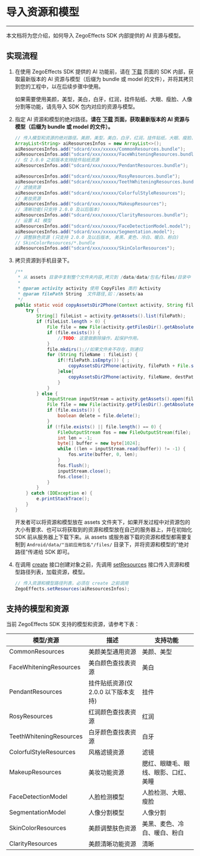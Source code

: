 # 导入资源和模型

- - -

本文档将为您介绍，如何导入 ZegoEffects SDK 内部提供的 AI 资源与模型。

## 实现流程

1. 在使用 ZegoEffects SDK 提供的 AI 功能前，请在 [下载](!ZegoEffects_downloads) 页面的 SDK 内部，获取最新版本的 AI 资源与模型（后缀为 bundle 或 model 的文件），并将其拷贝到您的工程中，以在后续步骤中使用。
    <Note title="Note">

    如果需要使用美颜，美型，美白，白牙，红润，挂件贴纸、大眼、瘦脸、人像分割等功能，请先导入 SDK 包内对应的资源与模型。
    </Note>

2. 指定 AI 资源和模型的绝对路径。**请在 [下载](!ZegoEffects_downloads) 页面，获取最新版本的 AI 资源与模型（后缀为 bundle 或 model 的文件）。**

    ```java
    // 传入模型和资源的绝对路径。美颜，美型，美白，白牙，红润，挂件贴纸，大眼、瘦脸、人像分割功能须导入资源及模型。
    ArrayList<String> aiResourcesInfos = new ArrayList<>();
    aiResourcesInfos.add("sdcard/xxx/xxxxx/CommonResources.bundle");
    aiResourcesInfos.add("sdcard/xxx/xxxxx/FaceWhiteningResources.bundle");
    // 仅 2.0.0 之前版本支持挂件贴纸资源
    aiResourcesInfos.add("sdcard/xxx/xxxxx/PendantResources.bundle");

    aiResourcesInfos.add("sdcard/xxx/xxxxx/RosyResources.bundle");
    aiResourcesInfos.add("sdcard/xxx/xxxxx/TeethWhiteningResources.bundle");
    // 滤镜资源
    aiResourcesInfos.add("sdcard/xxx/xxxxx/ColorfulStyleResources");
    // 美妆资源
    aiResourcesInfos.add("sdcard/xxx/xxxxx/MakeupResources");   
    // 清晰功能(只支持 2.0.0 及以后版本)
    aiResourcesInfos.add("sdcard/xxx/xxxxx/ClarityResources.bundle");
    // 设置 AI 模型
    aiResourcesInfos.add("sdcard/xxx/xxxxx/FaceDetectionModel.model");
    aiResourcesInfos.add("sdcard/xxx/xxxxx/Segmentation.model");
    // 调整肤色资源 (只支持 2.0.0 及以后版本, 美黑、麦色、冷白、暖白、粉白)
    // SkinColorResources/*.bundle
    aiResourcesInfos.add("sdcard/xxx/xxxxx/SkinColorResources");
    ```
2. 拷贝资源到手机目录下。

    ```java
    /**
     * 从 assets 目录中复制整个文件夹内容,拷贝到 /data/data/包名/files/目录中
     *
     * @param activity activity 使用 CopyFiles 类的 Activity
     * @param filePath String  文件路径,如：/assets/aa
     */
    public static void copyAssetsDir2Phone(Context activity, String filePath, String destPath) {
        try {
            String[] fileList = activity.getAssets().list(filePath);
            if (fileList.length > 0) {
                File file = new File(activity.getFilesDir().getAbsolutePath() + File.separator + destPath + File.separator + filePath);
                if (file.exists()) {
                    //TODO: 这里做删除操作，起保护作用。
                }
                file.mkdirs();//如果文件夹不存在，则递归
                for (String fileName : fileList) {
                    if(!filePath.isEmpty()) { ;
                        copyAssetsDir2Phone(activity, filePath + File.separator + fileName, destPath);
                    }else{
                        copyAssetsDir2Phone(activity, fileName, destPath);
                    }
                }
            } else {
                InputStream inputStream = activity.getAssets().open(filePath);
                File file = new File(activity.getFilesDir().getAbsolutePath() + File.separator + destPath + File.separator + filePath);
                if (file.exists()) {
                    boolean delete = file.delete();
                }
                if (!file.exists() || file.length() == 0) {
                    FileOutputStream fos = new FileOutputStream(file);
                    int len = -1;
                    byte[] buffer = new byte[1024];
                    while ((len = inputStream.read(buffer)) != -1) {
                        fos.write(buffer, 0, len);
                    }
                    fos.flush();
                    inputStream.close();
                    fos.close();
                }
            }
        } catch (IOException e) {
            e.printStackTrace();
        }
    }
    ```

    <Note title="Note">

    开发者可以将资源和模型放在 assets 文件夹下，如果开发过程中对资源包的大小有要求、也可以将获取到的资源和模型放在自己的服务器上，并在初始化 SDK 前从服务器上下载下来。从 assets 或服务器下载的资源和模型都需要复制到 `Android/data/"当前应用包名"/files/` 目录下，并将资源和模型的“绝对路径”传递给 SDK 即可。
    </Note>


3. 在调用 [create](@create__1) 接口创建对象之前，先调用 [setResources](@setResources) 接口传入资源和模型路径列表，加载资源，模型。

    ```java
    // 传入资源和模型路径列表，必须在 create 之前调用
    ZegoEffects.setResources(aiResourcesInfos);
    ```

## 支持的模型和资源

当前 ZegoEffects SDK 支持的模型和资源，请参考下表：

| 模型/资源 | 描述 | 支持功能 |
| --- | --- | --- |
| CommonResources | 美颜美型通用资源 | 美颜、美型 |
| FaceWhiteningResources | 美白颜色查找表资源 | 美白 |
| PendantResources | 挂件贴纸资源(仅 2.0.0 以下版本支持) | 挂件 |
| RosyResources | 红润颜色查找表资源 | 红润 |
| TeethWhiteningResources | 白牙颜色查找表资源 | 白牙 |
| ColorfulStyleResources | 风格滤镜资源 | 滤镜 |
| MakeupResources | 美妆功能资源 | 腮红、眼睫毛、眼线、眼影、口红、美瞳 |
| FaceDetectionModel | 人脸检测模型 | 人脸检测、大眼、瘦脸 |
| SegmentationModel | 人像分割模型 | 人像分割 |
| SkinColorResources | 美颜调整肤色资源 | 美黑、麦色、冷白、暖白、粉白 |
| ClarityResources | 美颜清晰功能资源 | 清晰 |
